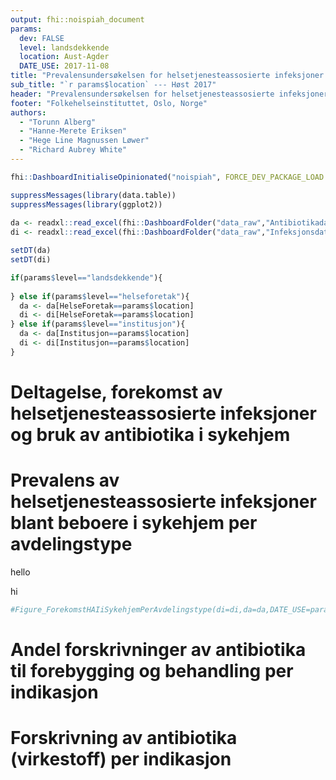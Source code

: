 ```yaml
---
output: fhi::noispiah_document
params:
  dev: FALSE
  level: landsdekkende
  location: Aust-Agder
  DATE_USE: 2017-11-08
title: "Prevalensundersøkelsen for helsetjenesteassosierte infeksjoner og antibiotikabruk"
sub_title: "`r params$location` --- Høst 2017"
header: "Prevalensundersøkelsen for helsetjenesteassosierte infeksjoner og antibiotikabruk \\newline `r params$location` --- Høst 2017"
footer: "Folkehelseinstituttet, Oslo, Norge"
authors:
  - "Torunn Alberg"
  - "Hanne-Merete Eriksen"
  - "Hege Line Magnussen Løwer"
  - "Richard Aubrey White"
---
```


```r
fhi::DashboardInitialiseOpinionated("noispiah", FORCE_DEV_PACKAGE_LOAD = params$dev, SILENT=TRUE)

suppressMessages(library(data.table))
suppressMessages(library(ggplot2))
  
da <- readxl::read_excel(fhi::DashboardFolder("data_raw","AntibiotikadataSpesialist.xlsx"))
di <- readxl::read_excel(fhi::DashboardFolder("data_raw","InfeksjonsdataSpesialist.xlsx"))

setDT(da)
setDT(di)

if(params$level=="landsdekkende"){
  
} else if(params$level=="helseforetak"){
  da <- da[HelseForetak==params$location]
  di <- di[HelseForetak==params$location]
} else if(params$level=="institusjon"){
  da <- da[Institusjon==params$location]
  di <- di[Institusjon==params$location]
}
```

\newpage 

# Deltagelse, forekomst av helsetjenesteassosierte infeksjoner og bruk av antibiotika i sykehjem

\blindtext

\begin{landscape}

```r
#Table_DeltagelseForekomstHAIogABiSykehjem(di=di,da=da,level=params$level,DATE_USE=params$DATE_USE)
```

\end{landscape}

\newpage

# Prevalens av helsetjenesteassosierte infeksjoner blant beboere i sykehjem per avdelingstype

\blindtext

hello

hi

```r
#Figure_ForekomstHAIiSykehjemPerAvdelingstype(di=di,da=da,DATE_USE=params$DATE_USE)
```


\newpage

# Andel forskrivninger av antibiotika til forebygging og behandling per indikasjon

\blindtext

\newpage

# Forskrivning av antibiotika (virkestoff) per indikasjon

\blindtext

